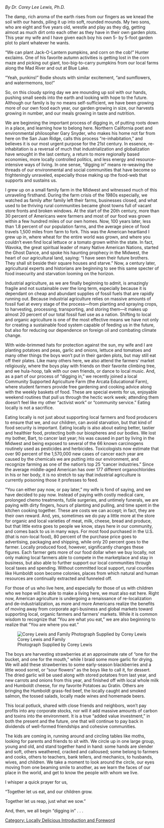 {{Template:Locally Delicious sidebar}}
''By Dr. Corey Lee Lewis, Ph.D.''

The damp, rich aroma of the earth rises from our fingers as we knead the soil with our hands, piling it up into soft, rounded mounds. My two sons, who are eight and five years old, wrestle and play as they dig, getting almost as much dirt onto each other as they have in their own garden plots. This year my wife and I have given each boy his own 5- by 5-foot garden plot to plant whatever he wants.

“We can plant Jack-O-Lantern pumpkins, and corn on the cob!” Hunter exclaims. One of his favorite autumn activities is getting lost in the corn maze and picking out giant, too-big-to-carry pumpkins from our local farms along the Mad River and out at Blue Lake.

“Yeah, punkins!” Bodie shouts with similar excitement, “and sumflowers, and watermemons, too!”

So, on this cloudy spring day we are mounding up soil with our hands, pushing small seeds into the earth and looking with hope to the future. Although our family is by no means self-sufficient, we have been growing more of our own food each year, our garden growing in size, our harvests growing in number, and our meals growing in taste and nutrition.

We are beginning the important process of digging in, of putting roots down in a place, and learning how to belong here. Northern California poet and environmental philosopher Gary Snyder, who makes his home not far from here on the San Juan Ridge, calls this process “re-inhabitation,” and believes it is our most urgent purpose for the 21st century. In essence, re-inhabitation is a reversal of much that industrialization and globalization have wrought in the last century, a return to more regionally based economies, more locally controlled politics, and less energy and resource-intensive ways of living. In one sense, “digging in” means re-weaving the threads of our environmental and social communities that have become so frighteningly unraveled, especially those making up the food-web that supports and sustains us.

I grew up on a small family farm in the Midwest and witnessed much of this unraveling firsthand. During the farm crisis of the 1980s especially, we watched as family after family left their farms, businesses closed, and what used to be thriving rural communities became ghost towns full of vacant store fronts and broken windows. At the start of the 20th century, more than 30 percent of Americans were farmers and most of our food was grown within a few hundred miles of our own homes. Now, 100 years later, less than 1.8 percent of our population farms, and the average piece of food travels 1,500 miles from farm to fork. This was the American heartland I grew up in, where wheat for the entire world was grown, and where you couldn’t even find local lettuce or a tomato grown within the state. In fact, Wavoka, the great spiritual leader of many Native American Nations, started the Ghost Dance, and spoke his haunting prophecy in the Midwest, the heart of our agricultural land, saying: “I have seen their future brothers. They shall sit beside their square houses and starve.” Now, a century later, agricultural experts and historians are beginning to see this same specter of food insecurity and starvation looming on the horizon.

Industrial agriculture, as we are finally beginning to admit, is amazingly fragile and not sustainable over the long term, especially because it is dependant on cheap and abundant supplies of fossil fuels that are rapidly running out. Because industrial agriculture relies on massive amounts of fossil fuel at every stage of the process—from planting and spraying crops, to harvesting, processing, transporting, and storing them—it makes up almost 20 percent of our total fossil fuel use as a nation. Shifting to local and organic agriculture is one of the most effective means we have not only for creating a sustainable food system capable of feeding us in the future, but also for reducing our dependence on foreign oil and combating climate change.

With wide-brimmed hats for protection against the sun, my wife and I are planting potatoes and peas, garlic and onions, lettuce and tomatoes and many other things the boys won’t put in their garden plots, but may still eat off their plates. Like many others here, we also attend the farmers’ market religiously, where the boys play with friends on their favorite climbing tree, and we hula-hoop, talk with our own friends, or dance to local music. And, as a part of our process of “digging in,” we recently joined a local Community Supported Agriculture Farm (the Arcata Educational Farm), where student farmers provide free gardening and cooking advice along with the weekly baskets of food. These are special events for us, enjoyable weekend routines that pull us through the hectic work week; attending them doesn’t feel like my other “activist work” or “community service.” Eating locally is not a sacrifice.

Eating locally is not just about supporting local farmers and food producers to ensure that we, and our children, can avoid starvation, but that kind of food security is important. Eating locally is also about eating better, tastier and healthier food, protecting both our biospheres and our bodies. We lost my bother, Bart, to cancer last year; his was caused in part by living in the Midwest and being exposed to several of the 66 known carcinogens routinely used as pesticides and herbicides. Toxicologists now estimate that over 90 percent of the 1,570,000 new cases of cancer each year are caused by the chemicals we are putting into our environment, and recognize farming as one of the nation’s top 25 “cancer industries.” Since the average middle-aged American has over 177 different organochlorides in his or her body, it is no stretch to say that industrial agriculture is currently poisoning those it professes to feed.

“You can either pay now, or pay later,” my wife is fond of saying, and we have decided to pay now. Instead of paying with costly medical care, prolonged chemo treatments, futile surgeries, and untimely funerals, we are paying with dirty fingers, hours of planting and pulling, and time spent in the kitchen cooking together. These are costs we can accept; in fact, they are their own reward. And, yes, sometimes we do pay a little more at the store for organic and local varieties of meat, milk, cheese, bread and produce, but that little extra goes to people we know, stays here in our community, and comes back to us in many ways. For most food purchased in the U.S. (that is non-local food), 80 percent of the purchase price goes to advertising, packaging and shipping, while only 20 percent goes to the farmer. Locally produced food, however, significantly changes these figures. Each farmer gets more of our food dollar when we buy locally, not only making local farmers able to compete in the marketplace and stay in business, but also able to further support our local communities through local taxes and spending. Without committed local support, rural counties like Humboldt soon become colonies, places from which natural and human resources are continually extracted and funneled off.

For those of us who live here, and especially for those of us with children who we hope will be able to make a living here, we must also eat here. Right now, American agriculture is undergoing a renaissance of re-localization and de-industrialization, as more and more Americans realize the benefits of moving away from corporate agri-business and global markets toward supporting local, organic farmers and farmers’ markets. While it is common wisdom to recognize that “You are what you eat,” we are also beginning to realize that “You are where you eat.”


[[Image:p3_CoreyLewisFamily.jpg|thumb|left|Corey Lewis and Family<br>
Photograph Supplied by Corey Lewis<br>]]

The boys are harvesting strawberries at an approximate rate of “one for the bucket, and one for the mouth,” while I braid some more garlic for drying. We will add these strawberries to some early-season blackberries and a little wood sorrel, or “sour flowers” as the boys like to call it, for dessert. The dried garlic will be used along with stored potatoes from last year, and new carrots and onions from this year, and finished off with local whole milk and Humboldt cheese, for my favorite Potatoes au Gratin. Others are bringing the Humboldt grass-fed beef, the locally caught and smoked salmon, the tossed salads, locally made wines and homemade beers.

This local potluck, shared with close friends and neighbors, won’t pay profits into any corporate stocks, nor will it add massive amounts of carbon and toxins into the environment. It is a true “added value investment,” in both the present and the future, one that will continue to pay back in dividends of well-formed friendships and cohesive communities.

The kids are coming in, running around and circling tables like moths, looking for parents and friends to sit with. We circle up in one large group, young and old, and stand together hand in hand: some hands are slender and soft, others weathered, cracked and calloused; some belong to farmers and cooks, others to teachers, bank tellers, and mechanics, to husbands, wives, and children. We take a moment to look around the circle, our eyes moving from one beaming smile to another, as we learn the faces of our place in the world, and get to know the people with whom we live.

I whisper a quick prayer for us,

“Together let us eat, and our children grow.

Together let us reap, just what we sow.”

And, then, we all begin “digging in” . . .

[[Category: Locally Delicious Introduction and Foreword]]